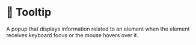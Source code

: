 # 💠 Tooltip

A popup that displays information related to an element when the element receives keyboard focus or the mouse hovers over it.